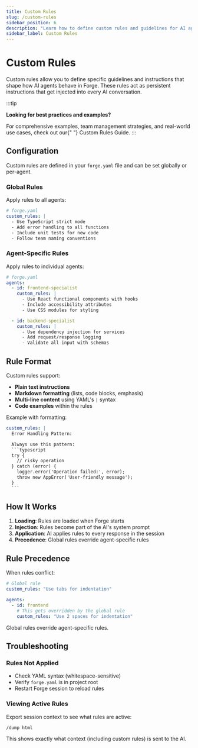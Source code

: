 ```yaml
---
title: Custom Rules
slug: /custom-rules
sidebar_position: 6
description: "Learn how to define custom rules and guidelines for AI agents in Forge"
sidebar_label: Custom Rules
---
```



# Custom Rules

Custom rules allow you to define specific guidelines and instructions that shape how AI agents behave in Forge. These rules act as persistent instructions that get injected into every AI conversation.

:::tip
  <p>
    <strong>Looking for best practices and examples?</strong>
  </p>
  For comprehensive examples, team management strategies, and real-world use cases, check out our{" "}
  <CustomLink href="/docs/custom-rules-guide">Custom Rules Guide</CustomLink>.
:::

## Configuration

Custom rules are defined in your `forge.yaml` file and can be set globally or per-agent.

### Global Rules

Apply rules to all agents:

```yaml
# forge.yaml
custom_rules: |
  - Use TypeScript strict mode
  - Add error handling to all functions
  - Include unit tests for new code
  - Follow team naming conventions
```

### Agent-Specific Rules

Apply rules to individual agents:

```yaml
# forge.yaml
agents:
  - id: frontend-specialist
    custom_rules: |
      - Use React functional components with hooks
      - Include accessibility attributes
      - Use CSS modules for styling

  - id: backend-specialist
    custom_rules: |
      - Use dependency injection for services
      - Add request/response logging
      - Validate all input with schemas
```

## Rule Format

Custom rules support:

- **Plain text instructions**
- **Markdown formatting** (lists, code blocks, emphasis)
- **Multi-line content** using YAML's `|` syntax
- **Code examples** within the rules

Example with formatting:

````yaml
custom_rules: |
  Error Handling Pattern:

  Always use this pattern:
  ```typescript
  try {
    // risky operation
  } catch (error) {
    logger.error('Operation failed:', error);
    throw new AppError('User-friendly message');
  }
  ```
````

## How It Works

1. **Loading**: Rules are loaded when Forge starts
2. **Injection**: Rules become part of the AI's system prompt
3. **Application**: AI applies rules to every response in the session
4. **Precedence**: Global rules override agent-specific rules

## Rule Precedence

When rules conflict:

```yaml
# Global rule
custom_rules: "Use tabs for indentation"

agents:
  - id: frontend
    # This gets overridden by the global rule
    custom_rules: "Use 2 spaces for indentation"
```

Global rules override agent-specific rules.

## Troubleshooting

### Rules Not Applied

- Check YAML syntax (whitespace-sensitive)
- Verify `forge.yaml` is in project root
- Restart Forge session to reload rules

### Viewing Active Rules

Export session context to see what rules are active:

```bash
/dump html
```

This shows exactly what context (including custom rules) is sent to the AI.

